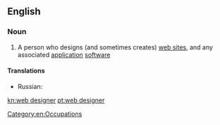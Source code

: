 ==English==

===Noun===
{{en-noun|head=[[web]] [[designer]]}}

# {{context|computing|lang=en}} A person who designs (and sometimes creates) [[web site]]s, and any associated [[application]] [[software]]

====Translations====
{{trans-top|person who designs and creates web pages}}
{{trans-mid}}
* Russian: {{t+|ru|веб-диза́йнер|m|tr=vɛb-dizájner}}
{{trans-bottom}}

[[Category:en:Occupations]]

[[kn:web designer]]
[[pt:web designer]]